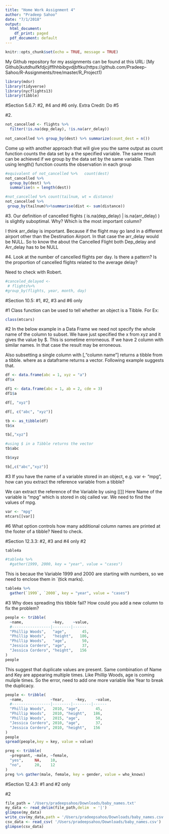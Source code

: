 ```yaml
---
title: "Home Work Assignment 4"
author: "Pradeep Sahoo"
date: "7/1/2018"
output:
  html_document:
    df_print: paged
  pdf_document: default
---
```


```r
knitr::opts_chunk$set(echo = TRUE, message = TRUE)
```
My Github repository for my assignments can be found at this URL: [My Github]kutdhuifkfdjcjifflhhbibgvdjbftku(https://github.com/Pradeep-Sahoo/R-Assignments/tree/master/R_Project1)

```r
library(mdsr)
library(tidyverse)
library(nycflights13)
library(tibble)
```
#Section 5.6.7: #2, #4 and #6 only. Extra Credit: Do #5

#2.
```r
not_cancelled <- flights %>%
  filter(!is.na(dep_delay), !is.na(arr_delay))
  
not_cancelled %>% group_by(dest) %>% summarize(count_dest = n())
```
Come up with another approach that will give you the same output as
count function counts  the data set by a the specified variable. The same result can be achieved if we group by the data set by the same variable. Then using length() function counts the observation in each group

```r
#equivalent of not_cancelled %>%   count(dest)
not_cancelled %>% 
  group_by(dest) %>%
  summarise(n = length(dest))
```

```r
#not_cancelled %>% count(tailnum, wt = distance)
not_cancelled %>% 
 group_by(tailnum)%>%summarise(dist <- sum(distance))
```

#3. 
Our definition of cancelled flights (
is.na(dep_delay) | is.na(arr_delay) ) is slightly suboptimal. Why? Which is the most important column?

I think arr_delay is important. Because if the flight may go land in a different airport other than the Destination Airport. In that case the arr_delay would be NULL. So to know the about the Cancelled Flight both Dep_delay and Arr_delay has to be NULL

#4. 
Look at the number of cancelled flights per day. Is there a pattern? Is the proportion of cancelled flights related to the average delay?

Need to check with Robert.

```r
#canceled_delayed <- 
 # flights%>%
#group_by(flights, year, month, day)

```

#Section 10.5: #1, #2, #3 and #6 only

#1
Class function can be used to tell whether an object is a Tibble. For Ex: 
```r
class(mtcars)
```

#2
In the below example in a Data Frame  we need not specify the whole name of the column to subset. We have just specified the x from xyz and it gives the value by $. This is sometime errorneous. If we have 2 column with similar names. In that case the result may be erroneous. 

Also subsetting a single column with [,"column name"] returns a tibble from a tibble. where as a dataframe returns a vector. Following example suggests that. 

```r
df <- data.frame(abc = 1, xyz = "a")
df$x
```
```r
df1 <- data.frame(abc = 1, ab = 2, cde = 3)
df1$a
```

```r
df[, "xyz"]
```

```r
df[, c("abc", "xyz")]
```
```r
tb <- as_tibble(df)
tb$x
```
```r
tb[,"xyz"]
```
```r
#using $ in a Tibble returns the vector
tb$abc
```
```r
tb$xyz
```

```r
tb[,c("abc","xyz")]
```
#3
If you have the name of a variable stored in an object, e.g. var <- "mpg", how can you extract the reference variable from a tibble?

We can extract the reference of the Variable by using [[]]
Here Name of the variable is "mpg" which is stored in obj called var. We need to find the values of mpg. 

```r
var <- "mpg"
mtcars[[var]]
```

#6
What option controls how many additional column names are printed at the footer of a tibble?
Need to check.

#Section 12.3.3: #2, #3 and #4 only
#2
```r
table4a
```
```r
#table4a %>% 
  #gather(1999, 2000, key = "year", value = "cases")
```
This is becaue the Variable 1999 and 2000 are starting with numbers, so we need to enclose them in `(tick marks).

```r
table4a %>% 
  gather(`1999`, `2000`, key = "year", value = "cases")
```
#3
Why does spreading this tibble fail? How could you add a new column to fix the problem?
```r
people <- tribble(
  ~name,             ~key,    ~value,
  #-----------------|--------|------
  "Phillip Woods",   "age",       45,
  "Phillip Woods",   "height",   186,
  "Phillip Woods",   "age",       50,
  "Jessica Cordero", "age",       37,
  "Jessica Cordero", "height",   156
)
people
```
This suggest that duplicate values are present. Same combination of Name and Key are appearing multiple times. Like Phillip Woods, age is coming muliple times. So the error, need to add one more variable like Year to break the duplicacy. 
```r
people <- tribble(
  ~name,            ~Year,     ~key,    ~value,
  #-----------------|--------|--------|------
  "Phillip Woods",   2010, "age",       45,
  "Phillip Woods",   2010, "height",   186,
  "Phillip Woods",   2015, "age",       50,
  "Jessica Cordero", 2010, "age",       37,
  "Jessica Cordero", 2010, "height",   156
)
people
spread(people,key = key, value = value)
```

```r
preg <- tribble(
  ~pregnant, ~male, ~female,
  "yes",     NA,    10,
  "no",      20,    12
)
preg %>% gather(male, female, key = gender, value = who_knows)
```


#Section 12.4.3: #1 and #2 only


#2
```r
file_path = '/Users/pradeepsahoo/Downloads/baby_names.txt'
my_data <- read_delim(file_path,delim  = '|')
glimpse(my_data)
write_csv(my_data,path = '/Users/pradeepsahoo/Downloads/baby_names.csv')
csv_data <- read_csv( '/Users/pradeepsahoo/Downloads/baby_names.csv')
glimpse(csv_data)
```

